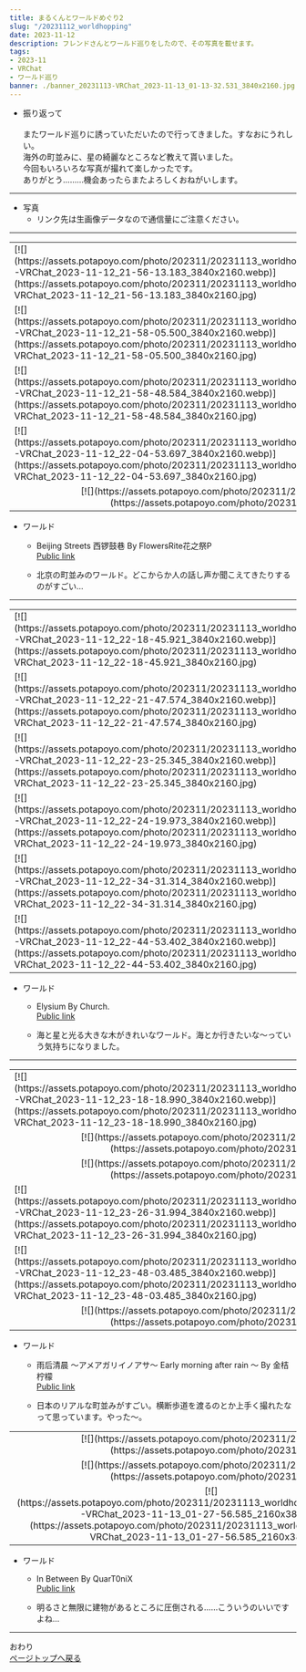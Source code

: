 ---
title: まるくんとワールドめぐり2
slug: "/20231112_worldhopping"
date: 2023-11-12
description: フレンドさんとワールド巡りをしたので、その写真を載せます。
tags:
- 2023-11
- VRChat
- ワールド巡り
banner: ./banner_20231113-VRChat_2023-11-13_01-13-32.531_3840x2160.jpg
---

+ 振り返って\
\
またワールド巡りに誘っていただいたので行ってきました。すなおにうれしい。
\
海外の町並みに、星の綺麗なところなど教えて貰いました。\
今回もいろいろな写真が撮れて楽しかったです。\
ありがとう………機会あったらまたよろしくおねがいします。

------------------------------
+ 写真
  + リンク先は生画像データなので通信量にご注意ください。
------------------------------
<table>
<tr>
<td>[![](https://assets.potapoyo.com/photo/202311/20231113_worldhopping/thumb_20231113-VRChat_2023-11-12_21-56-13.183_3840x2160.webp)](https://assets.potapoyo.com/photo/202311/20231113_worldhopping/20231113-VRChat_2023-11-12_21-56-13.183_3840x2160.jpg)</td>
<td>[![](https://assets.potapoyo.com/photo/202311/20231113_worldhopping/thumb_20231113-VRChat_2023-11-12_21-57-27.127_3840x2160.webp)](https://assets.potapoyo.com/photo/202311/20231113_worldhopping/20231113-VRChat_2023-11-12_21-57-27.127_3840x2160.jpg)</td>
</tr>
<tr>
<td>[![](https://assets.potapoyo.com/photo/202311/20231113_worldhopping/thumb_20231113-VRChat_2023-11-12_21-58-05.500_3840x2160.webp)](https://assets.potapoyo.com/photo/202311/20231113_worldhopping/20231113-VRChat_2023-11-12_21-58-05.500_3840x2160.jpg)</td>
<td>[![](https://assets.potapoyo.com/photo/202311/20231113_worldhopping/thumb_20231113-VRChat_2023-11-12_21-58-36.979_3840x2160.webp)](https://assets.potapoyo.com/photo/202311/20231113_worldhopping/20231113-VRChat_2023-11-12_21-58-36.979_3840x2160.jpg)</td>
</tr>
<tr>
<td>[![](https://assets.potapoyo.com/photo/202311/20231113_worldhopping/thumb_20231113-VRChat_2023-11-12_21-58-48.584_3840x2160.webp)](https://assets.potapoyo.com/photo/202311/20231113_worldhopping/20231113-VRChat_2023-11-12_21-58-48.584_3840x2160.jpg)</td>
<td>[![](https://assets.potapoyo.com/photo/202311/20231113_worldhopping/thumb_20231113-VRChat_2023-11-12_22-03-07.810_3840x2160.webp)](https://assets.potapoyo.com/photo/202311/20231113_worldhopping/20231113-VRChat_2023-11-12_22-03-07.810_3840x2160.jpg)</td>
</tr>
<tr>
<td>[![](https://assets.potapoyo.com/photo/202311/20231113_worldhopping/thumb_20231113-VRChat_2023-11-12_22-04-53.697_3840x2160.webp)](https://assets.potapoyo.com/photo/202311/20231113_worldhopping/20231113-VRChat_2023-11-12_22-04-53.697_3840x2160.jpg)</td>
<td>[![](https://assets.potapoyo.com/photo/202311/20231113_worldhopping/thumb_20231113-VRChat_2023-11-12_22-13-20.562_3840x2160.webp)](https://assets.potapoyo.com/photo/202311/20231113_worldhopping/20231113-VRChat_2023-11-12_22-13-20.562_3840x2160.jpg)</td>
</tr>
<tr>
<td colspan="2">
<div align="center">
[![](https://assets.potapoyo.com/photo/202311/20231113_worldhopping/thumb_20231113-VRChat_2023-11-12_22-07-02.793_2160x3840.webp)](https://assets.potapoyo.com/photo/202311/20231113_worldhopping/20231113-VRChat_2023-11-12_22-07-02.793_2160x3840.jpg)
</div>
</td>
</tr>
</table>

+ ワールド
  + Beijing Streets 西锣鼓巷 By FlowersRite花之祭P\
  [Public link](https://vrchat.com/home/launch?worldId=wrld_aa87e165-f1ab-43c5-8526-b2653d09a5c5)

  + 北京の町並みのワールド。どこからか人の話し声か聞こえてきたりするのがすごい…
------------------------------
<table>
<tr>
<td>[![](https://assets.potapoyo.com/photo/202311/20231113_worldhopping/thumb_20231113-VRChat_2023-11-12_22-18-45.921_3840x2160.webp)](https://assets.potapoyo.com/photo/202311/20231113_worldhopping/20231113-VRChat_2023-11-12_22-18-45.921_3840x2160.jpg)</td>
<td>[![](https://assets.potapoyo.com/photo/202311/20231113_worldhopping/thumb_20231113-VRChat_2023-11-12_22-20-39.497_3840x2160.webp)](https://assets.potapoyo.com/photo/202311/20231113_worldhopping/20231113-VRChat_2023-11-12_22-20-39.497_3840x2160.jpg)</td>
</tr>
<tr>
<td>[![](https://assets.potapoyo.com/photo/202311/20231113_worldhopping/thumb_20231113-VRChat_2023-11-12_22-21-47.574_3840x2160.webp)](https://assets.potapoyo.com/photo/202311/20231113_worldhopping/20231113-VRChat_2023-11-12_22-21-47.574_3840x2160.jpg)</td>
<td>[![](https://assets.potapoyo.com/photo/202311/20231113_worldhopping/thumb_20231113-VRChat_2023-11-12_22-22-41.460_3840x2160.webp)](https://assets.potapoyo.com/photo/202311/20231113_worldhopping/20231113-VRChat_2023-11-12_22-22-41.460_3840x2160.jpg)</td>
</tr>
<tr>
<td>[![](https://assets.potapoyo.com/photo/202311/20231113_worldhopping/thumb_20231113-VRChat_2023-11-12_22-23-25.345_3840x2160.webp)](https://assets.potapoyo.com/photo/202311/20231113_worldhopping/20231113-VRChat_2023-11-12_22-23-25.345_3840x2160.jpg)</td>
<td>[![](https://assets.potapoyo.com/photo/202311/20231113_worldhopping/thumb_20231113-VRChat_2023-11-12_22-32-28.455_3840x2160.webp)](https://assets.potapoyo.com/photo/202311/20231113_worldhopping/20231113-VRChat_2023-11-12_22-32-28.455_3840x2160.jpg)</td>
</tr>
<tr>
<td>[![](https://assets.potapoyo.com/photo/202311/20231113_worldhopping/thumb_20231113-VRChat_2023-11-12_22-24-19.973_3840x2160.webp)](https://assets.potapoyo.com/photo/202311/20231113_worldhopping/20231113-VRChat_2023-11-12_22-24-19.973_3840x2160.jpg)</td>
<td>[![](https://assets.potapoyo.com/photo/202311/20231113_worldhopping/thumb_20231113-VRChat_2023-11-12_22-26-03.480_3840x2160.webp)](https://assets.potapoyo.com/photo/202311/20231113_worldhopping/20231113-VRChat_2023-11-12_22-26-03.480_3840x2160.jpg)</td>
</tr>
<tr>
<td>[![](https://assets.potapoyo.com/photo/202311/20231113_worldhopping/thumb_20231113-VRChat_2023-11-12_22-34-31.314_3840x2160.webp)](https://assets.potapoyo.com/photo/202311/20231113_worldhopping/20231113-VRChat_2023-11-12_22-34-31.314_3840x2160.jpg)</td>
<td>[![](https://assets.potapoyo.com/photo/202311/20231113_worldhopping/thumb_20231113-VRChat_2023-11-12_22-46-21.703_3840x2160.webp)](https://assets.potapoyo.com/photo/202311/20231113_worldhopping/20231113-VRChat_2023-11-12_22-46-21.703_3840x2160.jpg)</td>
</tr>
<tr>
<td>[![](https://assets.potapoyo.com/photo/202311/20231113_worldhopping/thumb_20231113-VRChat_2023-11-12_22-44-53.402_3840x2160.webp)](https://assets.potapoyo.com/photo/202311/20231113_worldhopping/20231113-VRChat_2023-11-12_22-44-53.402_3840x2160.jpg)</td>
<td>[![](https://assets.potapoyo.com/photo/202311/20231113_worldhopping/thumb_20231113-VRChat_2023-11-12_22-44-48.800_3840x2160.webp)](https://assets.potapoyo.com/photo/202311/20231113_worldhopping/20231113-VRChat_2023-11-12_22-44-48.800_3840x2160.jpg)</td>
</tr>
</table>

+ ワールド
  + Elysium By Church․\
  [Public link](https://vrchat.com/home/launch?worldId=wrld_8ef00d53-3bbf-4b59-b6ea-8a8ab0b9a885)

  + 海と星と光る大きな木がきれいなワールド。海とか行きたいな～っていう気持ちになりました。

------------------------------
<table>
<tr>
<td>[![](https://assets.potapoyo.com/photo/202311/20231113_worldhopping/thumb_20231113-VRChat_2023-11-12_23-18-18.990_3840x2160.webp)](https://assets.potapoyo.com/photo/202311/20231113_worldhopping/20231113-VRChat_2023-11-12_23-18-18.990_3840x2160.jpg)</td>
<td>[![](https://assets.potapoyo.com/photo/202311/20231113_worldhopping/thumb_20231113-VRChat_2023-11-12_23-19-07.946_3840x2160.webp)](https://assets.potapoyo.com/photo/202311/20231113_worldhopping/20231113-VRChat_2023-11-12_23-19-07.946_3840x2160.jpg)</td>
</tr>
<tr>
<td colspan="2">
<div align="center">
[![](https://assets.potapoyo.com/photo/202311/20231113_worldhopping/thumb_20231113-VRChat_2023-11-12_23-24-59.931_3840x2160.webp)](https://assets.potapoyo.com/photo/202311/20231113_worldhopping/20231113-VRChat_2023-11-12_23-24-59.931_3840x2160.jpg)
</div>
</td>
</tr>
<tr>
<td colspan="2">
<div align="center">
[![](https://assets.potapoyo.com/photo/202311/20231113_worldhopping/thumb_20231113-VRChat_2023-11-12_23-26-15.146_3840x2160.webp)](https://assets.potapoyo.com/photo/202311/20231113_worldhopping/20231113-VRChat_2023-11-12_23-26-15.146_3840x2160.jpg)
</div>
</td>
</tr>
<tr>
<td>[![](https://assets.potapoyo.com/photo/202311/20231113_worldhopping/thumb_20231113-VRChat_2023-11-12_23-26-31.994_3840x2160.webp)](https://assets.potapoyo.com/photo/202311/20231113_worldhopping/20231113-VRChat_2023-11-12_23-26-31.994_3840x2160.jpg)</td>
<td>[![](https://assets.potapoyo.com/photo/202311/20231113_worldhopping/thumb_20231113-VRChat_2023-11-12_23-26-57.270_3840x2160.webp)](https://assets.potapoyo.com/photo/202311/20231113_worldhopping/20231113-VRChat_2023-11-12_23-26-57.270_3840x2160.jpg)</td>
</tr>
<tr>
<td>[![](https://assets.potapoyo.com/photo/202311/20231113_worldhopping/thumb_20231113-VRChat_2023-11-12_23-48-03.485_3840x2160.webp)](https://assets.potapoyo.com/photo/202311/20231113_worldhopping/20231113-VRChat_2023-11-12_23-48-03.485_3840x2160.jpg)</td>
<td>[![](https://assets.potapoyo.com/photo/202311/20231113_worldhopping/thumb_20231113-VRChat_2023-11-12_23-48-54.939_3840x2160.webp)](https://assets.potapoyo.com/photo/202311/20231113_worldhopping/20231113-VRChat_2023-11-12_23-48-54.939_3840x2160.jpg)</td>
</tr>
<tr>
<td colspan="2">
<div align="center">
[![](https://assets.potapoyo.com/photo/202311/20231113_worldhopping/thumb_20231113-VRChat_2023-11-12_23-50-26.021_3840x2160.webp)](https://assets.potapoyo.com/photo/202311/20231113_worldhopping/20231113-VRChat_2023-11-12_23-50-26.021_3840x2160.jpg)
</div>
</td>
</tr>
</table>


+ ワールド
  + 雨后清晨 ～アメアガリイノアサ～ Early morning after rain ～ By 金桔柠檬\
  [Public link](https://vrchat.com/home/launch?worldId=wrld_addaa3b2-3a16-4a0e-8fa4-3d472e58e09f)

  + 日本のリアルな町並みがすごい。横断歩道を渡るのとか上手く撮れたなって思っています。やった～。


<table>
<tr>
<td colspan="2">
<div align="center">
[![](https://assets.potapoyo.com/photo/202311/20231113_worldhopping/thumb_20231113-VRChat_2023-11-13_01-13-32.531_3840x2160.webp)](https://assets.potapoyo.com/photo/202311/20231113_worldhopping/20231113-VRChat_2023-11-13_01-13-32.531_3840x2160.jpg)
</div>
</td>
</tr>
<tr>
<td colspan="2">
<div align="center">
[![](https://assets.potapoyo.com/photo/202311/20231113_worldhopping/thumb_20231113-VRChat_2023-11-13_01-27-30.793_3840x2160.webp)](https://assets.potapoyo.com/photo/202311/20231113_worldhopping/20231113-VRChat_2023-11-13_01-27-30.793_3840x2160.jpg)
</div>
</td>
</tr>
<tr>
<td>
<div align="center">
[![](https://assets.potapoyo.com/photo/202311/20231113_worldhopping/thumb_20231113-VRChat_2023-11-13_01-27-56.585_2160x3840.webp)](https://assets.potapoyo.com/photo/202311/20231113_worldhopping/20231113-VRChat_2023-11-13_01-27-56.585_2160x3840.jpg)
</div>
</td>
<td>
<div align="center">
[![](https://assets.potapoyo.com/photo/202311/20231113_worldhopping/thumb_20231113-VRChat_2023-11-13_01-29-02.061_2160x3840.webp)](https://assets.potapoyo.com/photo/202311/20231113_worldhopping/20231113-VRChat_2023-11-13_01-29-02.061_2160x3840.jpg)
</div>
</td>
</tr>
</table>

+ ワールド
  + In Between By QuarT0niX\
  [Public link](https://vrchat.com/home/launch?worldId=wrld_cb903cb2-1399-46ec-833b-ca933337776c)

  + 明るさと無限に建物があるところに圧倒される……こういうのいいですよね…


------------------------------

おわり\
<a href="#">ページトップへ戻る</a>